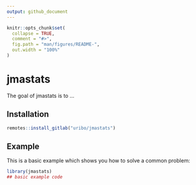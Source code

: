 ```yaml
---
output: github_document
---
```


<!-- README.md is generated from README.Rmd. Please edit that file -->

```r
knitr::opts_chunk$set(
  collapse = TRUE,
  comment = "#>",
  fig.path = "man/figures/README-",
  out.width = "100%"
)
```

# jmastats

<!-- badges: start -->
<!-- badges: end -->

The goal of jmastats is to ...

## Installation

``` r
remotes::install_gitlab("uribo/jmastats")
```

## Example

This is a basic example which shows you how to solve a common problem:

```r
library(jmastats)
## basic example code
```
